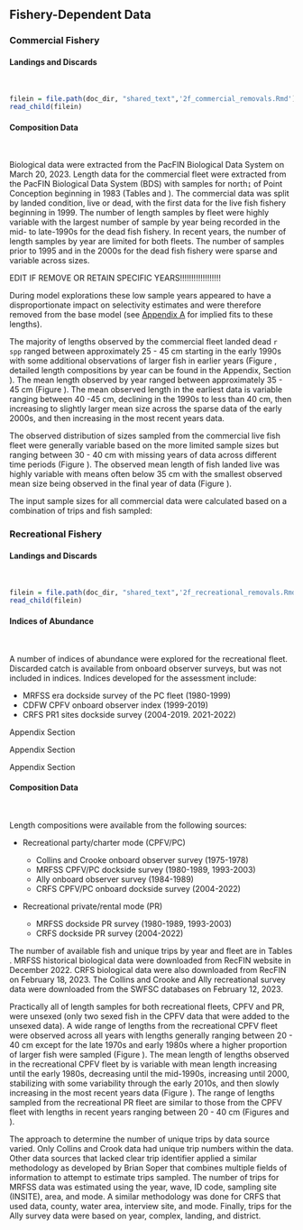 
## Fishery-Dependent Data

### Commercial Fishery

#### Landings and Discards
\

```r

filein = file.path(doc_dir, "shared_text",'2f_commercial_removals.Rmd')
read_child(filein)
```


#### Composition Data
\

Biological data were extracted from the PacFIN Biological Data System on March 20, 2023. Length data for the commercial fleet were extracted from the PacFIN Biological Data System (BDS) with samples for north↨ of Point Conception beginning in 1983 (Tables \ref{tab:dead-com-len} and \ref{tab:live-com-len}). The commercial data was split by landed condition, live or dead, with the first data for the live fish fishery beginning in 1999. The number of length samples by fleet were highly variable with the largest number of sample by year being recorded in the mid- to late-1990s for the dead fish fishery. In recent years, the number of length samples by year are limited for both fleets. The number of samples prior to 1995 and in the 2000s for the dead fish fishery were sparse and variable across sizes. 

EDIT IF REMOVE OR RETAIN SPECIFIC YEARS!!!!!!!!!!!!!!!!!!

During model explorations these low sample years appeared to have a disproportionate impact on selectivity estimates and were therefore removed from the base model (see [Appendix A](#append_a) for implied fits to these lengths). 

The majority of lengths observed by the commercial fleet landed dead `r spp` ranged between approximately 25 - 45 cm starting in the early 1990s with some additional observations of larger fish in earlier years (Figure \ref{fig:com-dead-len-data}, detailed length compositions by year can be found in the Appendix, Section \ref{length-data}).  The mean length observed by year ranged between approximately 35 - 45 cm (Figure \ref{fig:mean-com-dead-len-data}). The mean observed length in the earliest data is variable ranging between 40 -45 cm, declining in the 1990s to less than 40 cm, then increasing to slightly larger mean size across the sparse data of the early 2000s, and then increasing in the most recent years data.

The observed distribution of sizes sampled from the commercial live fish fleet were generally variable based on the more limited sample sizes but ranging between 30 - 40 cm with missing years of data across different time periods (Figure \ref{fig:com-live-len-data}). The observed mean length of fish landed live was highly variable with means often below 35 cm with the smallest observed mean size being observed in the final year of data (Figure \ref{fig:mean-com-live-len-data}).  

The input sample sizes for all commercial data were calculated based on a combination of trips and fish sampled:

\begin{centering}

Input effN = $N_{\text{trips}} + 0.138 * N_{\text{fish}}$ if $N_{\text{fish}}/N_{\text{trips}}$ is $<$ 44

Input effN = $7.06 * N_{\text{trips}}$ if $N_{\text{fish}}/N_{\text{trips}}$ is $\geq$ 44

\end{centering}

### Recreational Fishery

#### Landings and Discards
\

```r

filein = file.path(doc_dir, "shared_text",'2f_recreational_removals.Rmd')
read_child(filein)
```

#### Indices of Abundance
\

A number of indices of abundance were explored for the recreational fleet. Discarded catch is available from onboard observer surveys, but was not included in indices. Indices developed for the assessment include:

* MRFSS era dockside survey of the PC fleet (1980-1999)
* CDFW CPFV onboard observer index (1999-2019)
* CRFS PR1 sites dockside survey (2004-2019. 2021-2022)

Appendix Section \ref{mrfss-index}

Appendix Section \ref{onboard-cpfv-index}

Appendix Section \ref{crfs-pr-index}

#### Composition Data
\

Length compositions were available from the following sources: 

* Recreational party/charter mode (CPFV/PC)

  + Collins and Crooke onboard observer survey (1975-1978)
  + MRFSS CPFV/PC dockside survey (1980-1989, 1993-2003)
  + Ally onboard observer survey (1984-1989)
  + CRFS CPFV/PC onboard dockside survey (2004-2022)

* Recreational private/rental mode (PR)

  + MRFSS dockside PR survey (1980-1989, 1993-2003)
  + CRFS dockside PR survey (2004-2022)

  
The number of available fish and unique trips by year and fleet are in Tables \ref{tab:rec-len-samps}. MRFSS historical biological data were downloaded from RecFIN website in December 2022. CRFS biological data were also downloaded from RecFIN on February 18, 2023. The Collins and Crooke and Ally recreational survey data were downloaded from the SWFSC databases on February 12, 2023. 

Practically all of length samples for both recreational fleets, CPFV and PR, were unsexed (only two sexed fish in the CPFV data that were added to the unsexed data). A wide range of lengths from the recreational CPFV fleet were observed across all years with lengths generally ranging between 20 - 40 cm except for the late 1970s and early 1980s where a higher proportion of larger fish were sampled (Figure \ref{fig:rec-cpfv-len-data}). The mean length of lengths observed in the recreational CPFV fleet by is variable with mean length increasing until the early 1980s, decreasing until the mid-1990s, increasing until 2000, stabilizing with some variability through the early 2010s, and then slowly increasing in the most recent years data (Figure \ref{fig:mean-rec-cpfv-len-data}). The range of lengths sampled from the recreational PR fleet are similar to those from the CPFV fleet with lengths in recent years ranging between 20 - 40 cm (Figures \ref{fig:rec-pr-len-data} and \ref{fig:mean-rec-pr-len-data}). 

The approach to determine the number of unique trips by data source varied. Only Collins and Crook data had unique trip numbers within the data. Other data sources that lacked clear trip identifier applied a similar methodology as developed by Brian Soper that combines multiple fields of information to attempt to estimate trips sampled. The number of trips for MRFSS data was estimated using the year, wave, ID code, sampling site (INSITE), area, and mode. A similar methodology was done for CRFS that used data, county, water area, interview site, and mode. Finally, trips for the Ally survey data were based on year, complex, landing, and district.
